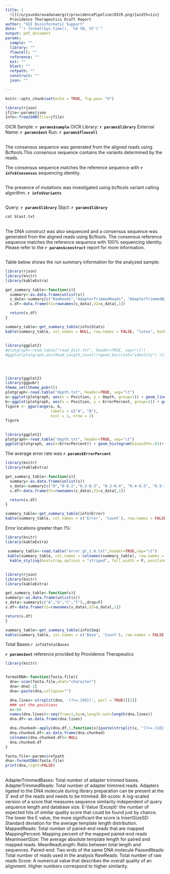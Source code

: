 ```yaml
---
title: |
  ![](/u/ysundaravadanam/git/providencePipeline/OICR.png){width=1in}
  Providence Therapeutics Draft Report
author: "GSI Bioinformatic Support"
date: "`r format(Sys.time(), '%d %B, %Y')`"
output: pdf_document
params:
  sample: ""
  library: ""
  flowcell: ""
  reference: ""
  ext: ""
  blast: ""
  refpath: ""
  construct: ""
  json: ""

---
```


```r
knitr::opts_chunk$set(echo = TRUE, fig.pos= "H")

library(rjson)
jfile<-params$json
info<-fromJSON(file=jfile)
```

\fontfamily{lmr}\selectfont

OICR Sample: **`r params$sample`**
\newline
OICR Library: **`r params$library`**
\newline
External Name: **`r params$ext`**
\newline
Run: **`r params$flowcell`**

## \textcolor{blue}{Summary}
The consensus sequence was generated from the aligned reads using Bcftools.This consensus sequence contains the variants determined by the reads.

The consensus sequence matches the reference sequence with **`r info$Consensus`** sequencing identity.
\newline

## \textcolor{blue}{Mutations}

The presence of mutations was investigated using bcftools variant calling algorithm. **`r info$Variants`** 
\newline

## \textcolor{blue}{Consensus}

Query: **`r params$library`**
Sbjct: **`r params$library`**

``` r
cat blast.txt

```
\leavevmode\newline

## \textcolor{blue}{Consensus of the Construct}
The DNA construct was also sequenced and a consensus sequence was generated from the aligned reads using Bcftools. The consensus reference sequence matches the reference sequence with 100% sequencing identity. Please refer to the **`r params$construct`** report for more information.
\newline

\fontfamily{lmr}\selectfont
## \textcolor{blue}{Sequencing Summary}
Table below shows the run summary information for the analyzed sample:
\newline

``` r
library(rjson)
library(knitr)
library(kableExtra)

get_summary_table<-function(s){
  summary<-as.data.frame(unlist(s))
  s_data<-summary[c("RawReads","AdapterTrimmedReads", "AdapterTrimmedBases","PassedReads", "MappedReads", "MappedPercent", "MeanReadLength", "MeanInsertSize", "InserSizeSD"),,drop=F]
  s.df<-data.frame(V1=rownames(s_data),V2=s_data[,1])

  return(s.df)
}

summary_table<-get_summary_table(info$Stats)
kable(summary_table, col.names = NULL, row.names = FALSE, "latex", booktabs = T)
```
##  \textcolor{blue}{Read Length Distribution}

```r
library(ggplot2)
#plotgraph<-read.table("read_dist.txt", header=TRUE, sep="\t")
#ggplot(plotgraph,aes(Read_Length,Count))+geom_bar(stat="identity") +labs(title="Read Length Distribution")
```

##  \textcolor{blue}{Insert Size Distribution}
```r
```

##  \textcolor{blue}{High-quality Bases [>Q13]}

```r
library(ggplot2)
library(ggpubr)
theme_set(theme_pubr())
plotgraph<-read.table("depth.txt", header=TRUE, sep="\t")
a<-ggplot(plotgraph, aes(x = Position, y = Depth, group=1)) + geom_line() + labs(title="Coverage") + ylab("Depth")
b<-ggplot(plotgraph, aes(x = Position, y = ErrorPercent, group=1)) + geom_line() + labs(title="Error Rate")+ scale_y_continuous(limits = c(0, 100))
figure <- ggarrange(a, b,
                    labels = c("A", "B"),
                    ncol = 1, nrow = 2)
figure
```
##  \textcolor{blue}{Error Distribution}

```r
library(ggplot2)
plotgraph<-read.table("depth.txt", header=TRUE, sep="\t")
ggplot(plotgraph, aes(x=ErrorPercent)) + geom_histogram(binwidth=.01)+ scale_x_continuous(limits = c(0, 1))+geom_vline(aes(xintercept=mean(ErrorPercent)),color="blue", linetype="dashed", size=1)

```
The average error rate was **`r params$ErrorPercent`**

``` r
library(knitr)
library(kableExtra)

get_summary_table<-function(s){
  summary<-as.data.frame(unlist(s))
  s_data<-summary[c("0","0-0.2","0.2-0.3", "0.3-0.4", "0.4-0.5", "0.5-1", ">1"),,drop=F]
  s.df<-data.frame(V1=rownames(s_data),V2=s_data[,1])

  return(s.df)
}

summary_table<-get_summary_table(info$Error)
kable(summary_table, col.names = c('Error', 'Count'), row.names = FALSE,  "latex", booktabs = T)
```
\leavevmode\newline

Error locations greater than 1%:
``` r
library(knitr)
library(kableExtra)

 summary_table<-read.table("error_gt_1.0.txt",header=TRUE,sep="\t")
 kable(summary_table, col.names = colnames(summary_table), row.names = FALSE,  "latex", booktabs = T, longtable = TRUE)%>%
  kable_styling(bootstrap_options = "striped", full_width = F, position = "left")
```
\leavevmode\newline

## \textcolor{blue}{Reference sequence}

  ``` r
library(rjson)
library(knitr)
library(kableExtra)

get_summary_table<-function(s){
  summary<-as.data.frame(unlist(s))
  s_data<-summary[c("A","G","C","T"),,drop=F]
  s.df<-data.frame(V1=rownames(s_data),V2=s_data[,1])

  return(s.df)
}

summary_table<-get_summary_table(info$Seq)
kable(summary_table, col.names = c('Base', 'Count'), row.names = FALSE,  "latex", booktabs = T) 

```
Total Bases:`r info$TotalBases`
\newline

 \fontfamily{lmtt}\selectfont

**`r params$ext`** reference provided by Providence Therapeutics
```r
library(knitr)


formatDNA<-function(fasta.file){
  dna<-scan(fasta.file,what="character")
  dna<-dna[-1]
  dna<-paste(dna,collapse="")

  dna.lines<-strsplit(dna, '(?<=.{60})', perl = TRUE)[[1]]
  ### set the positions
  n<-60
  names(dna.lines)<-seq(from=1,by=n,length.out=length(dna.lines))
  dna.df<-as.data.frame(dna.lines)

  dna.chunked<-apply(dna.df,1,function(x){paste(strsplit(x, "(?<=.{10})", perl = TRUE)[[1]],collapse=" ")})
  dna.chunked.df<-as.data.frame(dna.chunked)
  colnames(dna.chunked.df)<-NULL
  dna.chunked.df
}

fasta.file<-params$refpath
dna<-formatDNA(fasta.file)
print(dna,right=FALSE)
```
\newpage
## \textcolor{blue}{Glossary}
AdapterTrimmedBases: Total number of adapter trimmed bases.
\newline
AdapterTrimmedReads: Total number of adapter trimmed reads. Adapters ligated to the DNA molecule during library preparation can be present at the 3’ end of the reads and needs to be trimmed.
\newline
Bit-score: A log-scaled version of a score that measures sequence similarity independent of query sequence length and database size.
\newline
E-Value (Except): the number of expected hits of similar quality score that could be found just by chance. The lower the E value, the more significant the score is
\newline
InsertSizeSD: Standard deviation for the average template length distribution.
\newline
MappedReads: Total number of paired-end reads that are mapped
\newline
MappingPercent: Mapping percent of the mapped paired-end reads
\newline
MeanInsertSize: The average absolute template length for paired and mapped reads.
\newline
MeanReadLength: Ratio between total length and sequences.
\newline
Paired-end: Two ends of the same DNA molecule
\newline
PassedReads: Total number of reads used in the analysis
\newline
RawReads: Total number of raw reads
\newline
Score: A numerical value that describes the overall quality of an alignment. Higher numbers correspond to higher similarity.
